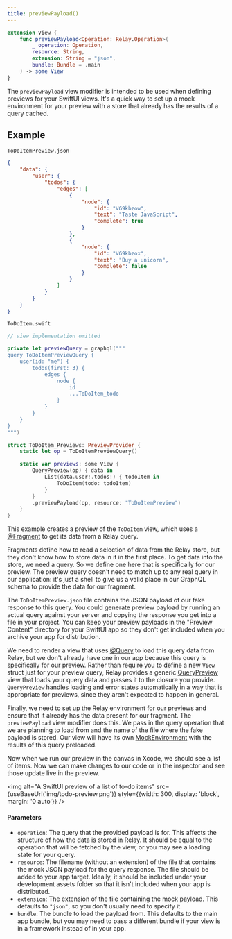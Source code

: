 ```yaml
---
title: previewPayload()
---
```



```swift
extension View {
    func previewPayload<Operation: Relay.Operation>(
        _ operation: Operation,
        resource: String,
        extension: String = "json",
        bundle: Bundle = .main
    ) -> some View
}
```

The `previewPayload` view modifier is intended to be used when defining previews for your SwiftUI views. It's a quick way to set up a mock environment for your preview with a store that already has the results of a query cached.

## Example

`ToDoItemPreview.json`

```json
{
    "data": {
        "user": {
            "todos": {
                "edges": [
                    {
                        "node": {
                            "id": "VG9kbzow",
                            "text": "Taste JavaScript",
                            "complete": true
                        }
                    },
                    {
                        "node": {
                            "id": "VG9kbzox",
                            "text": "Buy a unicorn",
                            "complete": false
                        }
                    }
                ]
            }
        }
    }
}
```

`ToDoItem.swift`

```swift
// view implementation omitted

private let previewQuery = graphql("""
query ToDoItemPreviewQuery {
    user(id: "me") {
        todos(first: 3) {
            edges {
                node {
                    id
                    ...ToDoItem_todo
                }
            }
        }
    }
}
""")

struct ToDoItem_Previews: PreviewProvider {
    static let op = ToDoItemPreviewQuery()

    static var previews: some View {
        QueryPreview(op) { data in
            List(data.user!.todos!) { todoItem in
                ToDoItem(todo: todoItem)
            }
        }
        .previewPayload(op, resource: "ToDoItemPreview")
    }
}
```

This example creates a preview of the `ToDoItem` view, which uses a [@Fragment](fragment.md) to get its data from a Relay query.

Fragments define how to read a selection of data from the Relay store, but they don't know how to store data in it in the first place. To get data into the store, we need a query. So we define one here that is specifically for our preview. The preview query doesn't need to match up to any real query in our application: it's just a shell to give us a valid place in our GraphQL schema to provide the data for our fragment.

The `ToDoItemPreview.json` file contains the JSON payload of our fake response to this query. You could generate preview payload by running an actual query against your server and copying the response you get into a file in your project. You can keep your preview payloads in the "Preview Content" directory for your SwiftUI app so they don't get included when you archive your app for distribution.

We need to render a view that uses [@Query](query.md) to load this query data from Relay, but we don't already have one in our app because this query is specifically for our preview. Rather than require you to define a new `View` struct just for your preview query, Relay provides a generic [QueryPreview](query-preview.md) view that loads your query data and passes it to the closure you provide. `QueryPreview` handles loading and error states automatically in a way that is appropriate for previews, since they aren't expected to happen in general.

Finally, we need to set up the Relay environment for our previews and ensure that it already has the data present for our fragment. The `previewPayload` view modifier does this. We pass in the query operation that we are planning to load from and the name of the file where the fake payload is stored. Our view will have its own [MockEnvironment](mock-environment.md) with the results of this query preloaded.

Now when we run our preview in the canvas in Xcode, we should see a list of items. Now we can make changes to our code or in the inspector and see those update live in the preview.

<img alt="A SwiftUI preview of a list of to-do items" src={useBaseUrl('img/todo-preview.png')} style={{width: 300, display: 'block', margin: '0 auto'}} />

#### Parameters

- `operation`: The query that the provided payload is for. This affects the structure of how the data is stored in Relay. It should be equal to the operation that will be fetched by the view, or you may see a loading state for your query.
- `resource`: The filename (without an extension) of the file that contains the mock JSON payload for the query response. The file should be added to your app target. Ideally, it should be included under your development assets folder so that it isn't included when your app is distributed.
- `extension`: The extension of the file containing the mock payload. This defaults to `"json"`, so you don't usually need to specify it.
- `bundle`: The bundle to load the payload from. This defaults to the main app bundle, but you may need to pass a different bundle if your view is in a framework instead of in your app.